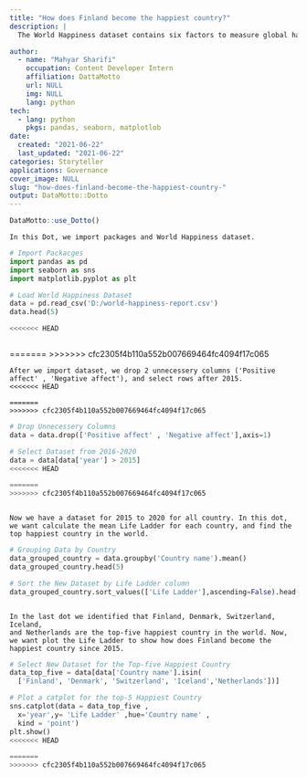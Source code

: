 ```yaml
---
title: "How does Finland become the happiest country?"
description: |
  The World Happiness dataset contains six factors to measure global happiness: life expectancy, economics, social support, absence of corruption, freedom, and generosity. These factors were reported for 155 countries around the world from 2005 to 2020. In this Dotto, we want to find the top five happiest countries then plot the happiness rate for these countries for the 2010s..

author:
  - name: "Mahyar Sharifi"
    occupation: Content Developer Intern
    affiliation: DattaMotto
    url: NULL
    img: NULL
    lang: python
tech:
  - lang: python
    pkgs: pandas, seaborn, matplotlob
date:
  created: "2021-06-22"
  last_updated: "2021-06-22"
categories: Storyteller
applications: Governance
cover_image: NULL
slug: "how-does-finland-become-the-happiest-country-"
output: DataMotto::Dotto
---
```


```r
DataMotto::use_Dotto()
```

<!-- Dot 1, lang: python ------------------------------------------------>

```block
In this Dot, we import packages and World Happiness dataset.
```

```python
# Import Packacges
import pandas as pd
import seaborn as sns
import matplotlib.pyplot as plt

# Load World Happiness Dataset
data = pd.read_csv('D:/world-happiness-report.csv')
data.head(5)

<<<<<<< HEAD
```

```python

```

=======
>>>>>>> cfc2305f4b110a552b007669464fc4094f17c065

<!-- Dot 2, lang: python ------------------------------------------------>

```block
After we import dataset, we drop 2 unnecessery columns ('Positive affect' , 'Negative affect'), and select rows after 2015.
<<<<<<< HEAD

=======
>>>>>>> cfc2305f4b110a552b007669464fc4094f17c065
```

```python
# Drop Unnecessery Columns
data = data.drop(['Positive affect' , 'Negative affect'],axis=1)

# Select Dataset from 2016-2020
data = data[data['year'] > 2015]
<<<<<<< HEAD

=======
>>>>>>> cfc2305f4b110a552b007669464fc4094f17c065
```

```python

```



<!-- Dot 3, lang: python ------------------------------------------------>
```block
Now we have a dataset for 2015 to 2020 for all country. In this dot, we want calculate the mean Life Ladder for each country, and find the top happiest country in the world.

```

```python
# Grouping Data by Country
data_grouped_country = data.groupby('Country name').mean()
data_grouped_country.head(5)

# Sort the New Dataset by Life Ladder column
data_grouped_country.sort_values(['Life Ladder'],ascending=False).head(5)

```

```python

```

<!-- Dot 4, lang: python ------------------------------------------------>
```block
In the last dot we identified that Finland, Denmark, Switzerland, Iceland,
and Netherlands are the top-five happiest country in the world. Now, we want plot the Life Ladder to show how does Finland become the happiest country since 2015.

```

```python
# Select New Dataset for the Top-five Happiest Country
data_top_five = data[data['Country name'].isin(
  ['Finland', 'Denmark', 'Switzerland', 'Iceland','Netherlands'])]

# Plot a catplot for the top-5 Happiest Country
sns.catplot(data = data_top_five ,
  x='year',y= 'Life Ladder' ,hue='Country name' ,
  kind = 'point')
plt.show()
<<<<<<< HEAD

=======
>>>>>>> cfc2305f4b110a552b007669464fc4094f17c065
```

```python

```


